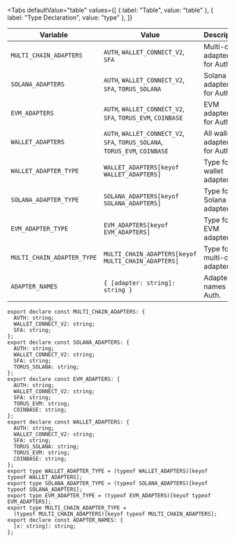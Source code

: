 
<Tabs
  defaultValue="table"
  values={[
    { label: "Table", value: "table" },
    { label: "Type Declaration", value: "type" },
  ]}
>

<TabItem value="table">

| Variable                   | Value                                                                       | Description                    |
| -------------------------- | --------------------------------------------------------------------------- | ------------------------------ |
| `MULTI_CHAIN_ADAPTERS`     | `AUTH`, `WALLET_CONNECT_V2`, `SFA`                                          | Multi-chain adapters for Auth. |
| `SOLANA_ADAPTERS`          | `AUTH`, `WALLET_CONNECT_V2`, `SFA`, `TORUS_SOLANA`                          | Solana adapters for Auth.      |
| `EVM_ADAPTERS`             | `AUTH`, `WALLET_CONNECT_V2`, `SFA`, `TORUS_EVM`, `COINBASE`                 | EVM adapters for Auth.         |
| `WALLET_ADAPTERS`          | `AUTH`, `WALLET_CONNECT_V2`, `SFA`, `TORUS_SOLANA`, `TORUS_EVM`, `COINBASE` | All wallet adapters for Auth.  |
| `WALLET_ADAPTER_TYPE`      | `WALLET_ADAPTERS[keyof WALLET_ADAPTERS]`                                    | Type for wallet adapters.      |
| `SOLANA_ADAPTER_TYPE`      | `SOLANA_ADAPTERS[keyof SOLANA_ADAPTERS]`                                    | Type for Solana adapters.      |
| `EVM_ADAPTER_TYPE`         | `EVM_ADAPTERS[keyof EVM_ADAPTERS]`                                          | Type for EVM adapters.         |
| `MULTI_CHAIN_ADAPTER_TYPE` | `MULTI_CHAIN_ADAPTERS[keyof MULTI_CHAIN_ADAPTERS]`                          | Type for multi-chain adapters. |
| `ADAPTER_NAMES`            | `{ [adapter: string]: string }`                                             | Adapter names for Auth.        |

</TabItem>

<TabItem value="type">

```tsx
export declare const MULTI_CHAIN_ADAPTERS: {
  AUTH: string;
  WALLET_CONNECT_V2: string;
  SFA: string;
};
export declare const SOLANA_ADAPTERS: {
  AUTH: string;
  WALLET_CONNECT_V2: string;
  SFA: string;
  TORUS_SOLANA: string;
};
export declare const EVM_ADAPTERS: {
  AUTH: string;
  WALLET_CONNECT_V2: string;
  SFA: string;
  TORUS_EVM: string;
  COINBASE: string;
};
export declare const WALLET_ADAPTERS: {
  AUTH: string;
  WALLET_CONNECT_V2: string;
  SFA: string;
  TORUS_SOLANA: string;
  TORUS_EVM: string;
  COINBASE: string;
};
export type WALLET_ADAPTER_TYPE = (typeof WALLET_ADAPTERS)[keyof typeof WALLET_ADAPTERS];
export type SOLANA_ADAPTER_TYPE = (typeof SOLANA_ADAPTERS)[keyof typeof SOLANA_ADAPTERS];
export type EVM_ADAPTER_TYPE = (typeof EVM_ADAPTERS)[keyof typeof EVM_ADAPTERS];
export type MULTI_CHAIN_ADAPTER_TYPE =
  (typeof MULTI_CHAIN_ADAPTERS)[keyof typeof MULTI_CHAIN_ADAPTERS];
export declare const ADAPTER_NAMES: {
  [x: string]: string;
};
```

</TabItem>

</Tabs>
